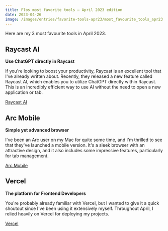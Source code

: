```yaml
---
title: Flos most favorite tools – April 2023 edition
date: 2023-04-26
image: /images/entries/favorite-tools-apr23/most_favourite_tools_apr23.webp
---
```


Here are my 3 most favourite tools in April 2023.

## Raycast AI

**Use ChatGPT directly in Raycast**

If you're looking to boost your productivity, Raycast is an excellent tool that I've already written about. Recently, they released a new feature called Raycast AI, which enables you to utilize ChatGPT directly within Raycast. This is an incredibly efficient way to use AI without the need to open a new application or tab.

[Raycast AI](https://www.raycast.com/ai)

## Arc Mobile

**Simple yet advanced browser**

I've been an Arc user on my Mac for quite some time, and I'm thrilled to see that they've launched a mobile version. It's a sleek browser with an attractive design, and it also includes some impressive features, particularly for tab management.

[Arc Mobile](https://apps.apple.com/us/app/arc-mobile-companion/id1669785846)

## Vercel

**The platform for Frontend Developers**

You're probably already familiar with Vercel, but I wanted to give it a quick shoutout since I've been using it extensively myself. Throughout April, I relied heavily on Vercel for deploying my projects.

[Vercel](https://vercel.com/)

